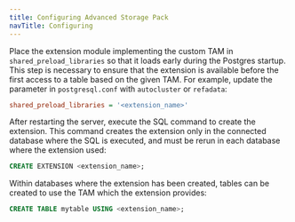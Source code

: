 ```yaml
---
title: Configuring Advanced Storage Pack
navTitle: Configuring
---
```


Place the extension module implementing the custom TAM in `shared_preload_libraries` so that it loads early during the Postgres startup. This step is necessary to ensure that the extension is available before the first access to a table based on the given TAM. For example, update the parameter in `postgresql.conf` with `autocluster` or `refadata`:

```ini
shared_preload_libraries = '<extension_name>'
```

After restarting the server, execute the SQL command to create the extension. This command creates the extension only in the connected database where the SQL is executed, and must be rerun in each database where the extension used:

```sql
CREATE EXTENSION <extension_name>;
```

Within databases where the extension has been created, tables can be created to use the TAM which the extension provides:

```sql
CREATE TABLE mytable USING <extension_name>;
```